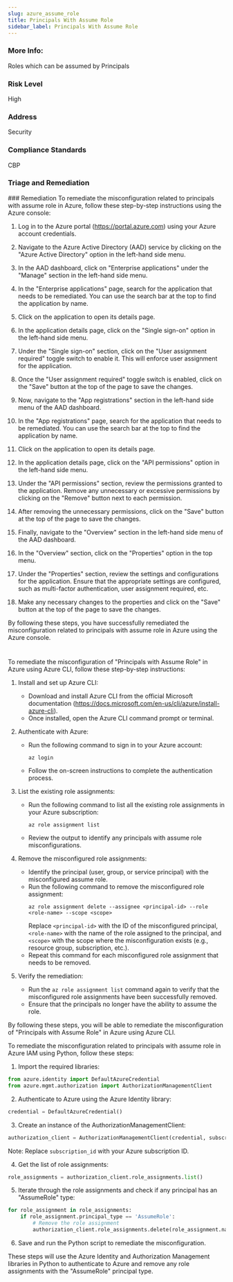 ```yaml
---
slug: azure_assume_role
title: Principals With Assume Role
sidebar_label: Principals With Assume Role
---
```


### More Info:

Roles which can be assumed by Principals

### Risk Level

High

### Address

Security

### Compliance Standards

CBP

### Triage and Remediation
<Tabs>
<Tab title='Remediation'>
### Remediation

<AccordionGroup>
<Accordion title='Using Console' defaultOpen='true'>
To remediate the misconfiguration related to principals with assume role in Azure, follow these step-by-step instructions using the Azure console:

1. Log in to the Azure portal (https://portal.azure.com) using your Azure account credentials.

2. Navigate to the Azure Active Directory (AAD) service by clicking on the "Azure Active Directory" option in the left-hand side menu.

3. In the AAD dashboard, click on "Enterprise applications" under the "Manage" section in the left-hand side menu.

4. In the "Enterprise applications" page, search for the application that needs to be remediated. You can use the search bar at the top to find the application by name.

5. Click on the application to open its details page.

6. In the application details page, click on the "Single sign-on" option in the left-hand side menu.

7. Under the "Single sign-on" section, click on the "User assignment required" toggle switch to enable it. This will enforce user assignment for the application.

8. Once the "User assignment required" toggle switch is enabled, click on the "Save" button at the top of the page to save the changes.

9. Now, navigate to the "App registrations" section in the left-hand side menu of the AAD dashboard.

10. In the "App registrations" page, search for the application that needs to be remediated. You can use the search bar at the top to find the application by name.

11. Click on the application to open its details page.

12. In the application details page, click on the "API permissions" option in the left-hand side menu.

13. Under the "API permissions" section, review the permissions granted to the application. Remove any unnecessary or excessive permissions by clicking on the "Remove" button next to each permission.

14. After removing the unnecessary permissions, click on the "Save" button at the top of the page to save the changes.

15. Finally, navigate to the "Overview" section in the left-hand side menu of the AAD dashboard.

16. In the "Overview" section, click on the "Properties" option in the top menu.

17. Under the "Properties" section, review the settings and configurations for the application. Ensure that the appropriate settings are configured, such as multi-factor authentication, user assignment required, etc.

18. Make any necessary changes to the properties and click on the "Save" button at the top of the page to save the changes.

By following these steps, you have successfully remediated the misconfiguration related to principals with assume role in Azure using the Azure console.

#
</Accordion>

<Accordion title='Using CLI'>
To remediate the misconfiguration of "Principals with Assume Role" in Azure using Azure CLI, follow these step-by-step instructions:

1. Install and set up Azure CLI: 
   - Download and install Azure CLI from the official Microsoft documentation (https://docs.microsoft.com/en-us/cli/azure/install-azure-cli).
   - Once installed, open the Azure CLI command prompt or terminal.

2. Authenticate with Azure: 
   - Run the following command to sign in to your Azure account:
     ```
     az login
     ```
   - Follow the on-screen instructions to complete the authentication process.

3. List the existing role assignments: 
   - Run the following command to list all the existing role assignments in your Azure subscription:
     ```
     az role assignment list
     ```
   - Review the output to identify any principals with assume role misconfigurations.

4. Remove the misconfigured role assignments: 
   - Identify the principal (user, group, or service principal) with the misconfigured assume role.
   - Run the following command to remove the misconfigured role assignment:
     ```
     az role assignment delete --assignee <principal-id> --role <role-name> --scope <scope>
     ```
     Replace `<principal-id>` with the ID of the misconfigured principal, `<role-name>` with the name of the role assigned to the principal, and `<scope>` with the scope where the misconfiguration exists (e.g., resource group, subscription, etc.).
   - Repeat this command for each misconfigured role assignment that needs to be removed.

5. Verify the remediation: 
   - Run the `az role assignment list` command again to verify that the misconfigured role assignments have been successfully removed.
   - Ensure that the principals no longer have the ability to assume the role.

By following these steps, you will be able to remediate the misconfiguration of "Principals with Assume Role" in Azure using Azure CLI.
</Accordion>

<Accordion title='Using Python'>
To remediate the misconfiguration related to principals with assume role in Azure IAM using Python, follow these steps:

1. Import the required libraries:
```python
from azure.identity import DefaultAzureCredential
from azure.mgmt.authorization import AuthorizationManagementClient
```

2. Authenticate to Azure using the Azure Identity library:
```python
credential = DefaultAzureCredential()
```

3. Create an instance of the AuthorizationManagementClient:
```python
authorization_client = AuthorizationManagementClient(credential, subscription_id)
```
Note: Replace `subscription_id` with your Azure subscription ID.

4. Get the list of role assignments:
```python
role_assignments = authorization_client.role_assignments.list()
```

5. Iterate through the role assignments and check if any principal has an "AssumeRole" type:
```python
for role_assignment in role_assignments:
    if role_assignment.principal_type == 'AssumeRole':
        # Remove the role assignment
        authorization_client.role_assignments.delete(role_assignment.name)
```

6. Save and run the Python script to remediate the misconfiguration.

These steps will use the Azure Identity and Authorization Management libraries in Python to authenticate to Azure and remove any role assignments with the "AssumeRole" principal type.
</Accordion>

</AccordionGroup>
</Tab>
</Tabs>

